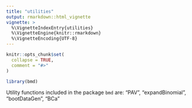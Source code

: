 ```yaml
---
title: "utilities"
output: rmarkdown::html_vignette
vignette: >
  %\VignetteIndexEntry{utilities}
  %\VignetteEngine{knitr::rmarkdown}
  %\VignetteEncoding{UTF-8}
---
```


```r
knitr::opts_chunk$set(
  collapse = TRUE,
  comment = "#>"
)
```

```r
library(bmd)
```

Utility functions included in the package `bmd` are: "PAV", "expandBinomial", "bootDataGen", "BCa"